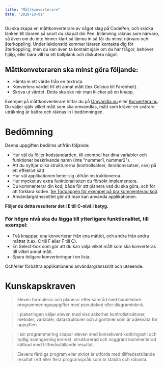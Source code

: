 ```yaml
---
title: "Måttkonverterare"
date: "2020-10-01"
---
```


Du ska skapa en måttkonverterare av något slag på CodePen, och skicka länken till läraren så snart du skapat din Pen. Inlämning räknas som närvaro, så även om du inte hinner klart så lämna in så får du minst närvaro och återkoppling. Under lektionstid kommer läraren kontakta dig för återkoppling, men du kan även ta kontakt själv om du har frågor, behöver hjälp, eller bara vill ha ett bollplank och diskutera något.

## Måttkonveteraren ska minst göra följande:

- Hämta in ett värde från en textruta.
- Konvertera värdet till ett annat mått (tex Celcius till Farenheit).
- Skriva ut värdet. Detta ska ske när man klickar på en knapp.

Exempel på måttkonventerare hittar du på [Omvandla.nu](http://omvandla.nu/) eller [Konvertera.nu](http://www.konvertera.nu/). Du väljer själv vilket mått som ska omvandlas, mått som kräver en svårare uträkning är bättre och räknas in i bedömningen.

# <span id="bedomning"></span> Bedömning
Denna uppgiften bedöms utifrån följande:

<BoxedList>

- Hur väl du följer kodstandarden, till exempel har dina variabler och funktioner beskrivande namn (inte "nummer1, nummer2").
- Att du nyttjar olika strukturerna (kontrollsatser, iterationssatser, osv) på ett effektivt sätt.
- Hur väl applikationen beter sig utifrån instruktionerna.
- Hur mycket av extra funktionaliteten du försökt implementera.
- Du kommenterar din kod, både för att planera vad du ska göra, och för att förklara koden. [Se Todoappen för exempel på bra kommenterad kod](https://codepen.io/GuteFelix/pen/wvWXzyv).
- Användargränssnittet gör att man kan använda applikationen.

</BoxedList>

**Följer du detta resulterar det i E till C-nivå i betyg.**

### För högre nivå ska du lägga till ytterligare funktionalitet, till exempel:

- Två knappar, ena konverterar från ena måttet, och andra från andra måttet (t.ex. C till F eller F till C).
- En Select-box som gör att du kan välja vilket mått som ska konverteras till vilket annat mått.
- Spara tidigare konverteringar i en lista.

Och/eller förbättra applikationens användargränssnitt och utseende.

# <span id="kunskapskraven"></span> Kunskapskraven
> Eleven formulerar och planerar efter samråd med handledare programmeringsuppgifter med pseudokod eller diagramteknik.

> I planeringen väljer eleven med viss säkerhet kontrollstrukturer, metoder, variabler, datastrukturer och algoritmer som är adekvata för uppgiften.

> I sin programmering skapar eleven med konsekvent kodningsstil och tydlig namngivning korrekt, strukturerad och noggrant kommenterad källkod med tillfredsställande resultat.

> Elevens färdiga program eller skript är utförda med tillfredsställande resultat i ett eller flera programspråk som är stabila och robusta.